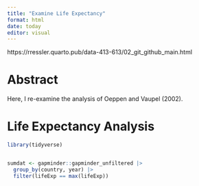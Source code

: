 ```yaml
---
title: "Examine Life Expectancy"
format: html
date: today
editor: visual
---
```


https://rressler.quarto.pub/data-413-613/02_git_github_main.html


# Abstract

Here, I re-examine the analysis of Oeppen and Vaupel (2002).

# Life Expectancy Analysis

```r
library(tidyverse)


sumdat <- gapminder::gapminder_unfiltered |>
  group_by(country, year) |>
  filter(lifeExp == max(lifeExp))

```
